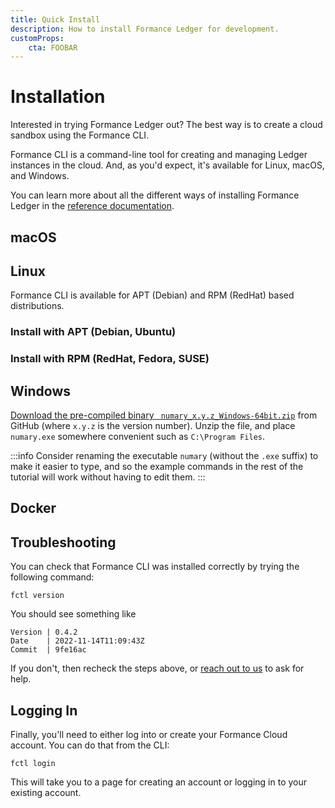 ```yaml
---
title: Quick Install
description: How to install Formance Ledger for development.
customProps:
    cta: FOOBAR
---
```


# Installation

Interested in trying Formance Ledger out? The best way is to create a cloud sandbox using the Formance CLI.

Formance CLI is a command-line tool for creating and managing Ledger instances in the cloud. And, as you'd expect, it's available for Linux, macOS, and Windows.

You can learn more about all the different ways of installing Formance Ledger in the [reference documentation](/ledger/operations/installation).

## macOS
<HomebrewInstall />

## Linux

Formance CLI is available for APT (Debian) and RPM (RedHat) based distributions.

### Install with APT (Debian, Ubuntu)
<APTInstall />

### Install with RPM (RedHat, Fedora, SUSE)

<RPMInstall />

## Windows

[Download the pre-compiled binary ` numary_x.y.z_Windows-64bit.zip`](https://github.com/formancehq/ledger/releases) from GitHub (where `x.y.z` is the version number). Unzip the file, and place `numary.exe` somewhere convenient such as `C:\Program Files`.

:::info
Consider renaming the executable `numary` (without the `.exe` suffix) to make it easier to type, and so the example commands in the rest of the tutorial will work without having to edit them.
:::

## Docker

<DockerInstall />

## Troubleshooting

You can check that Formance CLI was installed correctly by trying the following command:

```shell
fctl version
```

You should see something like

```
Version | 0.4.2
Date    | 2022-11-14T11:09:43Z
Commit  | 9fe16ac
```

If you don't, then recheck the steps above, or [reach out to us](ledger/help) to ask for help.


## Logging In

Finally, you'll need to either log into or create your Formance Cloud account. You can do that from the CLI:

```shell
fctl login
```

This will take you to a page for creating an account or logging in to your existing account.

